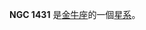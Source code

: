 {{NGCInfoBox|NGCID=NGC 1431|發現者=阿爾伯特·馬爾夫|發現日期=1864年9月6日|其他編號=UGC 2845,MCG 0-10-17,ZWG 391.33|曆元=J2000.0|赤經=3時44分40.7秒
|赤緯=2°50'8"|星座=金牛座|星體=星系|星等=14.2|表面亮度=13.8|藍等=15.2}}

'''NGC 1431''' 是[[金牛座|金牛座]]的一個[[星系|星系]]。

{{NGCReference|1431}}

{{Catalogs|NGC=1431}}
